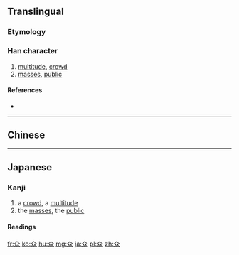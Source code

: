 {{also|眾|衆|㐺}}
==Translingual==

===Etymology===
{{Han simp|眾}}

===Han character===
{{Han char|rn=9|rad=人|as=04|sn=6|four=|canj=人人人 (OOO)|ids=⿱人⿰人人|ids=⿱[[人]][[从]]}}

# [[multitude]], [[crowd]]
# [[masses]], [[public]]

====References====
* {{Han ref|kx=0096.121|dkj=00453|dj=0204.080|hdz=10117.070|uh=4F17|ud=20247}}

----
==Chinese==
{{zh-see|眾}}
----

==Japanese==

===Kanji===
{{ja-kanji|grade=uc|rs=人04}}

# a [[crowd]], a [[multitude]]
# the [[masses]], the [[public]]

====Readings====
{{ja-readings
|on=[[ぎん]] (gin), [[ごん]] (gon)
|kun=[[おおい]] (众い, ooi)
}}

[[fr:众]]
[[ko:众]]
[[hu:众]]
[[mg:众]]
[[ja:众]]
[[pl:众]]
[[zh:众]]